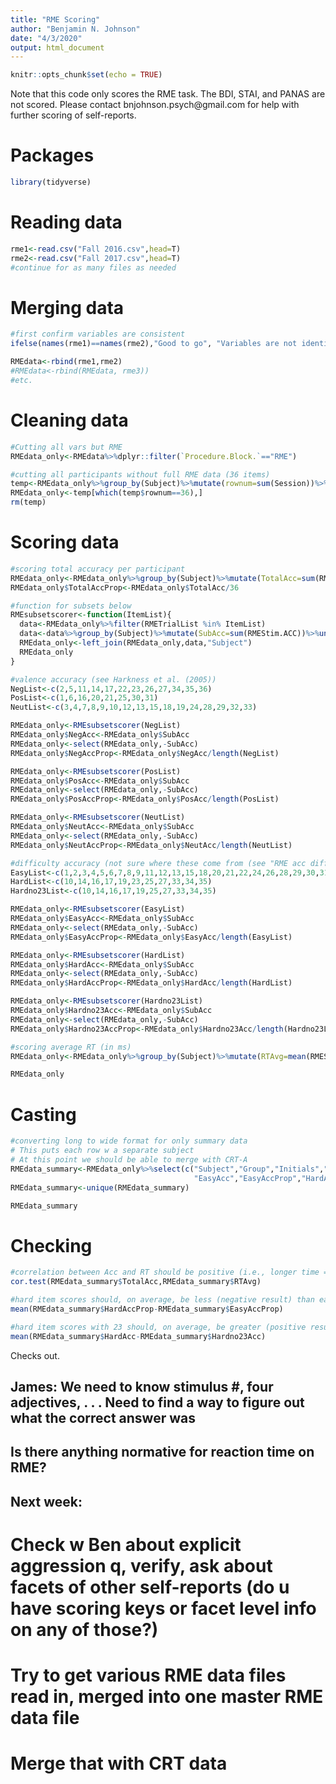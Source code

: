 ```yaml
---
title: "RME Scoring"
author: "Benjamin N. Johnson"
date: "4/3/2020"
output: html_document
---
```


```r
knitr::opts_chunk$set(echo = TRUE)
```

Note that this code only scores the RME task.  The BDI, STAI, and PANAS are not scored.  Please contact bnjohnson.psych@gmail.com for help with further scoring of self-reports. 

# Packages
```r
library(tidyverse)
```
# Reading data

```r
rme1<-read.csv("Fall 2016.csv",head=T)
rme2<-read.csv("Fall 2017.csv",head=T)
#continue for as many files as needed

```

# Merging data
```r
#first confirm variables are consistent
ifelse(names(rme1)==names(rme2),"Good to go", "Variables are not identical")

RMEdata<-rbind(rme1,rme2)
#RMEdata<-rbind(RMEdata, rme3))
#etc.
```

# Cleaning data
```r
#Cutting all vars but RME
RMEdata_only<-RMEdata%>%dplyr::filter(`Procedure.Block.`=="RME")

#cutting all participants without full RME data (36 items)
temp<-RMEdata_only%>%group_by(Subject)%>%mutate(rownum=sum(Session))%>%ungroup(.)
RMEdata_only<-temp[which(temp$rownum==36),]
rm(temp)
```

# Scoring data

```r
#scoring total accuracy per participant
RMEdata_only<-RMEdata_only%>%group_by(Subject)%>%mutate(TotalAcc=sum(RMEStim.ACC))%>%ungroup()
RMEdata_only$TotalAccProp<-RMEdata_only$TotalAcc/36

#function for subsets below
RMEsubsetscorer<-function(ItemList){
  data<-RMEdata_only%>%filter(RMETrialList %in% ItemList)
  data<-data%>%group_by(Subject)%>%mutate(SubAcc=sum(RMEStim.ACC))%>%ungroup()%>%select(c("Subject","SubAcc"))%>%unique()
  RMEdata_only<-left_join(RMEdata_only,data,"Subject")
  RMEdata_only
}

#valence accuracy (see Harkness et al. (2005))
NegList<-c(2,5,11,14,17,22,23,26,27,34,35,36)
PosList<-c(1,6,16,20,21,25,30,31)
NeutList<-c(3,4,7,8,9,10,12,13,15,18,19,24,28,29,32,33)

RMEdata_only<-RMEsubsetscorer(NegList)
RMEdata_only$NegAcc<-RMEdata_only$SubAcc
RMEdata_only<-select(RMEdata_only,-SubAcc)
RMEdata_only$NegAccProp<-RMEdata_only$NegAcc/length(NegList)

RMEdata_only<-RMEsubsetscorer(PosList)
RMEdata_only$PosAcc<-RMEdata_only$SubAcc
RMEdata_only<-select(RMEdata_only,-SubAcc)
RMEdata_only$PosAccProp<-RMEdata_only$PosAcc/length(PosList)

RMEdata_only<-RMEsubsetscorer(NeutList)
RMEdata_only$NeutAcc<-RMEdata_only$SubAcc
RMEdata_only<-select(RMEdata_only,-SubAcc)
RMEdata_only$NeutAccProp<-RMEdata_only$NeutAcc/length(NeutList)

#difficulty accuracy (not sure where these come from (see "RME acc difficulty easy hard v2.sps"), email wesscala@gmail.com for further questions.)
EasyList<-c(1,2,3,4,5,6,7,8,9,11,12,13,15,18,20,21,22,24,26,28,29,30,31,32,36)
HardList<-c(10,14,16,17,19,23,25,27,33,34,35)
Hardno23List<-c(10,14,16,17,19,25,27,33,34,35)

RMEdata_only<-RMEsubsetscorer(EasyList)
RMEdata_only$EasyAcc<-RMEdata_only$SubAcc
RMEdata_only<-select(RMEdata_only,-SubAcc)
RMEdata_only$EasyAccProp<-RMEdata_only$EasyAcc/length(EasyList)

RMEdata_only<-RMEsubsetscorer(HardList)
RMEdata_only$HardAcc<-RMEdata_only$SubAcc
RMEdata_only<-select(RMEdata_only,-SubAcc)
RMEdata_only$HardAccProp<-RMEdata_only$HardAcc/length(HardList)

RMEdata_only<-RMEsubsetscorer(Hardno23List)
RMEdata_only$Hardno23Acc<-RMEdata_only$SubAcc
RMEdata_only<-select(RMEdata_only,-SubAcc)
RMEdata_only$Hardno23AccProp<-RMEdata_only$Hardno23Acc/length(Hardno23List)

#scoring average RT (in ms)
RMEdata_only<-RMEdata_only%>%group_by(Subject)%>%mutate(RTAvg=mean(RMEStim.RT))%>%ungroup()

RMEdata_only


```

# Casting

```r
#converting long to wide format for only summary data
# This puts each row w a separate subject
# At this point we should be able to merge with CRT-A
RMEdata_summary<-RMEdata_only%>%select(c("Subject","Group","Initials","SessionDate","SessionTime","TotalAcc","PosAcc","PosAccProp","NegAcc","NegAccProp","NeutAcc","NeutAccProp",
                                         "EasyAcc","EasyAccProp","HardAcc","HardAccProp","Hardno23Acc","Hardno23AccProp","RTAvg"))
RMEdata_summary<-unique(RMEdata_summary)

RMEdata_summary
```


# Checking
```r
#correlation between Acc and RT should be positive (i.e., longer time = more accuracy)
cor.test(RMEdata_summary$TotalAcc,RMEdata_summary$RTAvg)

#hard item scores should, on average, be less (negative result) than easy
mean(RMEdata_summary$HardAccProp-RMEdata_summary$EasyAccProp)

#hard item scores with 23 should, on average, be greater (positive result) than hard item scores without
mean(RMEdata_summary$HardAcc-RMEdata_summary$Hardno23Acc)
```

Checks out.

## James: We need to know stimulus #, four adjectives, . . . Need to find a way to figure out what the correct answer was

## Is there anything normative for reaction time on RME?

## Next week:
# Check w Ben about explicit aggression q, verify, ask about facets of other self-reports (do u have scoring keys or facet level info on any of those?)
# Try to get various RME data files read in, merged into one master RME data file
# Merge that with CRT data
